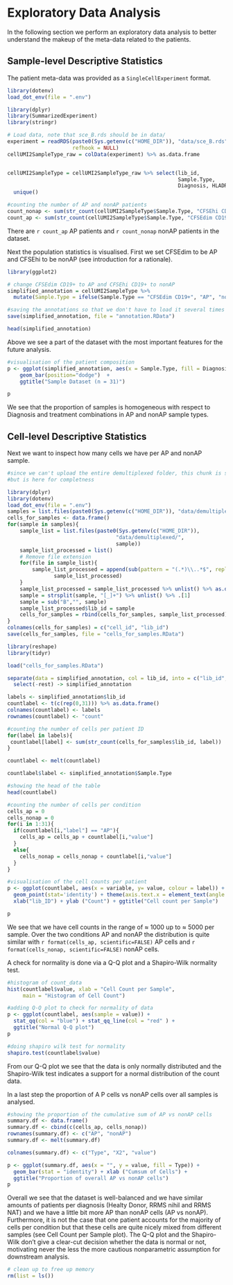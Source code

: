 # Exploratory Data Analysis

In the following section we perform an exploratory data analysis to better
understand the makeup of the meta-data related to the patients.

## Sample-level Descriptive Statistics

The patient meta-data was provided as a `SingleCellExperiment` format.
```r
library(dotenv)
load_dot_env(file = ".env")

library(dplyr)
library(SummarizedExperiment)
library(stringr)

# Load data, note that sce_B.rds should be in data/
experiment = readRDS(paste0(Sys.getenv(c("HOME_DIR")), "data/sce_B.rds"),
                     refhook = NULL)
cellUMI2SampleType_raw = colData(experiment) %>% as.data.frame


cellUMI2SampleType = cellUMI2SampleType_raw %>% select(lib_id,
                                                       Sample.Type,
                                                       Diagnosis, HLADR15) %>%
  unique()

#counting the number of AP and nonAP patients
count_nonap <- sum(str_count(cellUMI2SampleType$Sample.Type, "CFSEhi CD19+"))
count_ap <- sum(str_count(cellUMI2SampleType$Sample.Type, "CFSEdim CD19+"))
```

There are `r count_ap` AP patients and `r count_nonap` nonAP patients
in the dataset.

Next the population statistics is visualised. First we set CFSEdim to
be AP and CFSEhi to be nonAP (see introduction for a rationale).

```r
library(ggplot2)

# change CFSEdim CD19+ to AP and CFSEhi CD19+ to nonAP
simplified_annotation = cellUMI2SampleType %>%
  mutate(Sample.Type = ifelse(Sample.Type == "CFSEdim CD19+", "AP", "nonAP"))

#saving the annotations so that we don't have to load it several times
save(simplified_annotation, file = "annotation.RData")
```

```r
head(simplified_annotation)
```

Above we see a part of the dataset with the most important features for the
future analysis.

```r
#visualisation of the patient composition
p <- ggplot(simplified_annotation, aes(x = Sample.Type, fill = Diagnosis)) +
    geom_bar(position="dodge")  +
    ggtitle("Sample Dataset (n = 31)")

p
```

We see that the proportion of samples is  homogeneous with respect to Diagnosis
and treatment combinations in AP and nonAP sample types.

## Cell-level Descriptive Statistics

Next we want to inspect how many cells we have per AP and nonAP sample.

```r
#since we can't upload the entire demultiplexed folder, this chunk is set to not evaluate
#but is here for completness

library(dplyr)
library(dotenv)
load_dot_env(file = ".env")
samples = list.files(paste0(Sys.getenv(c("HOME_DIR")), "data/demultiplexed"))
cells_for_samples <- data.frame()
for(sample in samples){
    sample_list = list.files(paste0(Sys.getenv(c("HOME_DIR")),
                                   "data/demultiplexed/",
                                   sample))
    sample_list_processed = list()
    # Remove file extension
    for(file in sample_list){
        sample_list_processed = append(sub(pattern = "(.*)\\..*$", replacement = "\\1", basename(file)),
               sample_list_processed)
    }
    sample_list_processed = sample_list_processed %>% unlist() %>% as.data.frame()
    sample = strsplit(sample, "[_]+") %>% unlist() %>% .[1]
    sample = sub("B","", sample)
    sample_list_processed$lib_id = sample
    cells_for_samples = rbind(cells_for_samples, sample_list_processed)
}
colnames(cells_for_samples) = c("cell_id", "lib_id")
save(cells_for_samples, file = "cells_for_samples.RData")
```


```r
library(reshape)
library(tidyr)

load("cells_for_samples.RData")

separate(data = simplified_annotation, col = lib_id, into = c("lib_id", "rest"), extra = "merge") %>%
  select(-rest) -> simplified_annotation

labels <- simplified_annotation$lib_id
countlabel <- t(c(rep(0,31))) %>% as.data.frame()
colnames(countlabel) <- labels
rownames(countlabel) <- "count"

#counting the number of cells per patient ID
for(label in labels){
 countlabel[label] <- sum(str_count(cells_for_samples$lib_id, label))
}

countlabel <- melt(countlabel)

countlabel$label <- simplified_annotation$Sample.Type

#showing the head of the table
head(countlabel)

#counting the number of cells per condition
cells_ap = 0
cells_nonap = 0
for(i in 1:31){
  if(countlabel[i,"label"] == "AP"){
    cells_ap = cells_ap + countlabel[i,"value"]
  }
  else{
    cells_nonap = cells_nonap + countlabel[i,"value"]
  }
}

#visualisation of the cell counts per patient
p <- ggplot(countlabel, aes(x = variable, y= value, colour = label)) +
  geom_point(stat='identity') + theme(axis.text.x = element_text(angle = 90)) +
  xlab("lib_ID") + ylab ("Count") + ggtitle("Cell count per Sample")

p
```

We see that we have cell counts in the range of $\approx$ 1000 up
to $\approx$ 5000 per sample. Over the two conditions AP and nonAP the
distribution is quite similar with `r format(cells_ap, scientific=FALSE)` AP
cells and `r format(cells_nonap, scientific=FALSE)` nonAP cells.

A check for normality is done via a Q-Q plot and a Shapiro-Wilk normality test.
```r
#histogram of count_data
hist(countlabel$value, xlab = "Cell Count per Sample",
     main = "Histogram of Cell Count")

#adding Q-Q plot to check for normality of data
p <- ggplot(countlabel, aes(sample = value)) +
  stat_qq(col = "blue") + stat_qq_line(col = "red" ) +
  ggtitle("Normal Q-Q plot")
p

#doing shapiro wilk test for normality
shapiro.test(countlabel$value)
```

From our Q-Q plot we see that the data is only normally distributed and
the Shapiro-Wilk test indicates a support for a 
normal distribution of the count data.

In a last step the proportion of A P cells vs nonAP cells over all samples
is analysed.
```r
#showing the proportion of the cumulative sum of AP vs nonAP cells
summary.df <- data.frame()
summary.df <- cbind(c(cells_ap, cells_nonap))
rownames(summary.df) <- c("AP", "nonAP")
summary.df <- melt(summary.df)

colnames(summary.df) <- c("Type", "X2", "value")

p <- ggplot(summary.df, aes(x = "", y = value, fill = Type)) +
  geom_bar(stat = "identity") + xlab ("Cumsum of Cells") +
  ggtitle("Proportion of overall AP vs nonAP cells")
p
```

Overall we see that the dataset is well-balanced and we have similar amounts of
patients per diagnosis (Healty Donor, RRMS nihil and RRMS NAT) and we have
a little bit more AP than nonAP cells (AP vs nonAP). Furthermore, it is not the
case that one patient accounts for the majority of cells per condition but that
these cells are quite nicely mixed from different samples (see Cell Count per
Sample plot). The Q-Q plot and the Shapiro-Wilk don't give a clear-cut decision
whether the data is normal or not, motivating never the less the more cautious
nonparametric assumption for downstream analysis.

```r
# clean up to free up memory
rm(list = ls())
```
